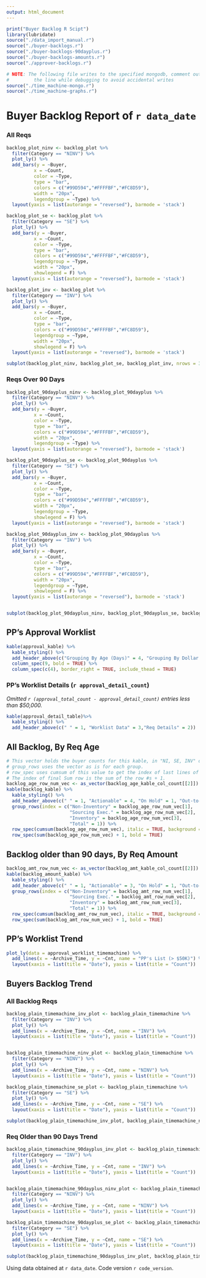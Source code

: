 ```yaml
---
output: html_document
---
```


```r
print("Buyer Backlog R Scipt")
library(lubridate)
source("./data_import_manual.r")
source("./buyer-backlogs.r")
source("./buyer-backlogs-90dayplus.r")
source("./buyer-backlogs-amounts.r")
source("./approver-backlogs.r")

# NOTE: The following file writes to the specified mongodb, comment out
#         the line while debugging to avoid accidental writes
source("./time_machine-mongo.r")
source("./time_machine-graphs.r")
```
# Buyer Backlog Report of `r data_date`

### All Reqs

```r
backlog_plot_ninv <- backlog_plot %>% 
  filter(Category == "NINV") %>% 
  plot_ly() %>% 
  add_bars(y = ~Buyer,
          x = ~Count,
          color = ~Type,
          type = "bar", 
          colors = c("#99D594","#FFFFBF","#FC8D59"),
          width = "20px",
          legendgroup = ~Type) %>% 
  layout(yaxis = list(autorange = "reversed"), barmode = 'stack')

backlog_plot_se <- backlog_plot %>% 
  filter(Category == "SE") %>% 
  plot_ly() %>% 
  add_bars(y = ~Buyer,
          x = ~Count,
          color = ~Type,
          type = "bar", 
          colors = c("#99D594","#FFFFBF","#FC8D59"),
          legendgroup = ~Type, 
          width = "20px",
          showlegend = F) %>% 
  layout(yaxis = list(autorange = "reversed"), barmode = 'stack')

backlog_plot_inv <- backlog_plot %>% 
  filter(Category == "INV") %>% 
  plot_ly() %>% 
  add_bars(y = ~Buyer,
          x = ~Count,
          color = ~Type,
          type = "bar", 
          colors = c("#99D594","#FFFFBF","#FC8D59"),
          legendgroup = ~Type, 
          width = "20px",
          showlegend = F) %>% 
  layout(yaxis = list(autorange = "reversed"), barmode = 'stack')

subplot(backlog_plot_ninv, backlog_plot_se, backlog_plot_inv, nrows = 3, margin = .03, shareX = TRUE)
```

### Reqs Over 90 Days 

```r

backlog_plot_90dayplus_ninv <- backlog_plot_90dayplus %>% 
  filter(Category == "NINV") %>% 
  plot_ly() %>% 
  add_bars(y = ~Buyer,
          x = ~Count,
          color = ~Type,
          type = "bar", 
          colors = c("#99D594","#FFFFBF","#FC8D59"),
          width = "20px",
          legendgroup = ~Type) %>% 
  layout(yaxis = list(autorange = "reversed"), barmode = 'stack')

backlog_plot_90dayplus_se <- backlog_plot_90dayplus %>% 
  filter(Category == "SE") %>% 
  plot_ly() %>% 
  add_bars(y = ~Buyer,
          x = ~Count,
          color = ~Type,
          type = "bar", 
          colors = c("#99D594","#FFFFBF","#FC8D59"),
          width = "20px",
          legendgroup = ~Type,
          showlegend = F) %>% 
  layout(yaxis = list(autorange = "reversed"), barmode = 'stack')

backlog_plot_90dayplus_inv <- backlog_plot_90dayplus %>% 
  filter(Category == "INV") %>% 
  plot_ly() %>% 
  add_bars(y = ~Buyer,
          x = ~Count,
          color = ~Type,
          type = "bar", 
          colors = c("#99D594","#FFFFBF","#FC8D59"),
          width = "20px",
          legendgroup = ~Type,
          showlegend = F) %>% 
  layout(yaxis = list(autorange = "reversed"), barmode = 'stack')


subplot(backlog_plot_90dayplus_ninv, backlog_plot_90dayplus_se, backlog_plot_90dayplus_inv, nrows = 3, margin = .03, shareX = TRUE)

```

## PP's Approval Worklist

```r
kable(approval_kable) %>% 
  kable_styling() %>% 
  add_header_above(c("Grouping By Age (Days)" = 4, "Grouping By Dollar Amount" = 4, " " = 1)) %>% 
  column_spec(9, bold = TRUE) %>% 
  column_spec(c(4), border_right = TRUE, include_thead = TRUE)
```

<P style="page-break-before: always">

### PP's Worklist Details (`r approval_detail_count`)

*Omitted `r (approval_total_count - approval_detail_count)` entries less than $50,000.*


```r
kable(approval_detail_table)%>% 
  kable_styling() %>% 
  add_header_above(c(" " = 1, "Worklist Data" = 3,"Req Details" = 2))
```
<P style="page-break-before: always">

## All Backlog, By Req Age
```r
# This vector holds the buyer counts for this kable, in "NI, SE, INV" order, then add 1 for subtotal line.
# group_rows uses the vector as is for each group.
# row_spec uses cumsum of this value to get the index of last lines of each category
# The index of final Sum row is the sum of the row #s + 1. 
backlog_age_row_num_vec <- as_vector(backlog_age_kable_col_count[[2]]) + 1
kable(backlog_kable) %>% 
  kable_styling() %>% 
  add_header_above(c(" " = 1, "Actionable" = 4, "On Hold" = 1, "Out-to-Bid" = 1, " " = 1)) %>% 
  group_rows(index = c("Non-Inventory" = backlog_age_row_num_vec[1], 
                       "Sourcing Exec." = backlog_age_row_num_vec[2], 
                       "Inventory" = backlog_age_row_num_vec[3],
                       "Total" = 1)) %>% 
  row_spec(cumsum(backlog_age_row_num_vec), italic = TRUE, background = "#EEEEEE") %>% 
  row_spec(sum(backlog_age_row_num_vec) + 1, bold = TRUE)
```
<P style="page-break-before: always">

## Backlog older than 90 days, By Req Amount

```r
backlog_amt_row_num_vec <- as_vector(backlog_amt_kable_col_count[[2]]) + 1
kable(backlog_amount_kable) %>% 
  kable_styling() %>% 
  add_header_above(c(" " = 1, "Actionable" = 3, "On Hold" = 1, "Out-to-Bid" = 1, " " = 1)) %>% 
  group_rows(index = c("Non-Inventory" = backlog_amt_row_num_vec[1], 
                       "Sourcing Exec." = backlog_amt_row_num_vec[2], 
                       "Inventory" = backlog_amt_row_num_vec[3], 
                       "Total" = 1)) %>% 
  row_spec(cumsum(backlog_amt_row_num_vec), italic = TRUE, background = "#EEEEEE") %>% 
  row_spec(sum(backlog_amt_row_num_vec) + 1, bold = TRUE)
```

## PP's Worklist Trend
```r
plot_ly(data = approval_worklist_timemachine) %>% 
  add_lines(x = ~Archive_Time, y = ~Cnt, name = "PP's List (> $50K)") %>% 
  layout(xaxis = list(title = "Date"), yaxis = list(title = "Count")) 
```

## Buyers Backlog Trend

### All Backlog Reqs

```r
backlog_plain_timemachine_inv_plot <- backlog_plain_timemachine %>% 
  filter(Category == "INV") %>% 
  plot_ly() %>% 
  add_lines(x = ~Archive_Time, y = ~Cnt, name = "INV") %>% 
  layout(xaxis = list(title = "Date"), yaxis = list(title = "Count")) 


backlog_plain_timemachine_ninv_plot <- backlog_plain_timemachine %>% 
  filter(Category == "NINV") %>% 
  plot_ly() %>% 
  add_lines(x = ~Archive_Time, y = ~Cnt, name = "NINV") %>% 
  layout(xaxis = list(title = "Date"), yaxis = list(title = "Count")) 

backlog_plain_timemachine_se_plot <- backlog_plain_timemachine %>% 
  filter(Category == "SE") %>% 
  plot_ly() %>% 
  add_lines(x = ~Archive_Time, y = ~Cnt, name = "SE") %>% 
  layout(xaxis = list(title = "Date"), yaxis = list(title = "Count")) 

subplot(backlog_plain_timemachine_inv_plot, backlog_plain_timemachine_ninv_plot, backlog_plain_timemachine_se_plot)

```

### Req Older than 90 Days Trend

```r
backlog_plain_timemachine_90dayplus_inv_plot <- backlog_plain_timemachine_90dayplus %>% 
  filter(Category == "INV") %>% 
  plot_ly() %>% 
  add_lines(x = ~Archive_Time, y = ~Cnt, name = "INV") %>% 
  layout(xaxis = list(title = "Date"), yaxis = list(title = "Count")) 


backlog_plain_timemachine_90dayplus_ninv_plot <- backlog_plain_timemachine_90dayplus %>% 
  filter(Category == "NINV") %>% 
  plot_ly() %>% 
  add_lines(x = ~Archive_Time, y = ~Cnt, name = "NINV") %>% 
  layout(xaxis = list(title = "Date"), yaxis = list(title = "Count")) 

backlog_plain_timemachine_90dayplus_se_plot <- backlog_plain_timemachine_90dayplus %>% 
  filter(Category == "SE") %>% 
  plot_ly() %>% 
  add_lines(x = ~Archive_Time, y = ~Cnt, name = "SE") %>% 
  layout(xaxis = list(title = "Date"), yaxis = list(title = "Count")) 

subplot(backlog_plain_timemachine_90dayplus_inv_plot, backlog_plain_timemachine_90dayplus_ninv_plot, backlog_plain_timemachine_90dayplus_se_plot)

```
Using data obtained at `r data_date`. Code version `r code_version`.
